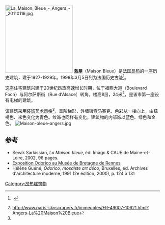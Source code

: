 [[File:La_Maison_Bleue_-_Angers_-_20110119.jpg|220px]]
'''蓝屋'''（Maison Bleue）是法国[[昂热|昂热]]的一座历史建筑，建于1927-1929年。1998年3月5日列为法国历史古迹<ref name="Mérimée">{{Mérimée|PA49000016}}.</ref>。

这座住宅建筑兴建于20世纪昂热高速增长时期，位于福煦大道（Boulevard Foch）与阿尔萨斯街（Rue d'Alsace）转角。楼高8层，24米<ref name="www.paris-skyscrapers.fr">http://www.paris-skyscrapers.fr/immeubles/FR-49007-10621.html?Angers-La%20Maison%20Bleue</ref>，是该市第一座设有电梯的建筑。

该建筑采用[[装饰艺术风格|装饰艺术风格]]<ref name="www.paris-skyscrapers.fr" />，呈阶梯形，外墙镶嵌马赛克，色彩从一楼向上，由棕褐色、米色变化为青色。纹饰也同样有变化。建筑物的内部饰以蓝色、绿色和金色。
[[Image:Maison-bleue-angers.jpg|left]]

== 参考 ==
* Sevak Sarkissian, ''La Maison bleue'', éd. Imago & CAUE de Maine-et-Loire, 2002, 96 pages.
*[https://web.archive.org/web/20110524221836/http://www.odorico.musee-bretagne.fr/ Exposition Odorico au Musée de Bretagne de Rennes]
*Hélène Guéné, ''Odorico, mosaïste art déco'', Bruxelles, éd. Archives d'architecture moderne, 1991 (2e édition, 2000), p. 124 à 131
{{References}}
[[Category:昂热建筑物|Category:昂热建筑物]]